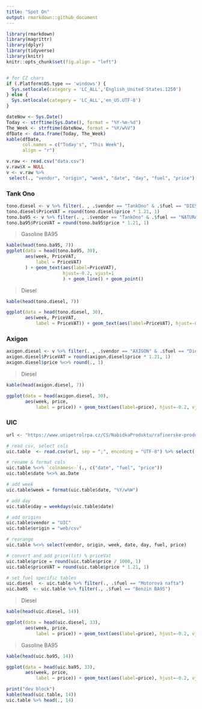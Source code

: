 ```yaml
---
title: "Spot On"
output: rmarkdown::github_document
---
```


```r
library(rmarkdown)
library(magrittr)
library(dplyr)
library(tidyverse)
library(knitr)
knitr::opts_chunk$set(fig.align = "left")


# for CZ chars
if (.Platform$OS.type == 'windows') {
  Sys.setlocale(category = 'LC_ALL','English_United States.1250')
} else {
  Sys.setlocale(category = 'LC_ALL','en_US.UTF-8')
}
```

```r
dateNow <- Sys.Date()
Today <- strftime(Sys.Date(), format = "%Y-%m-%d")
The_Week <- strftime(dateNow, format = "%Y/w%V")
dfDate <- data.frame(Today, The_Week)
kable(dfDate,
      col.names = c("Today's", "This Week"),
      align = "r")
```


```r
v.raw <- read.csv("data.csv")
v.raw$X = NULL
v <- v.raw %>%
 select(., "vendor", "origin", "week", "date", "day", "fuel", "price")
```

### Tank Ono

```r
tono.diesel <- v %>% filter(. , .$vendor == "TankOno" & .$fuel == "DIESEL")
tono.diesel$PriceVAT = round(tono.diesel$price * 1.21, 1)
tono.ba95 <- v %>% filter(. , .$vendor == "TankOno" & .$fuel == "NATURAL95")
tono.ba95$PriceVAT = round(tono.ba95$price * 1.21, 1)
```

> Gasoline BA95

```r
kable(head(tono.ba95, 7))
ggplot(data = head(tono.ba95, 30),
       aes(week, PriceVAT,
           label = PriceVAT)
       ) + geom_text(aes(label=PriceVAT),
                     hjust=-0.2, vjust=1
                     ) + geom_line() + geom_point()
```

> Diesel

```r
kable(head(tono.diesel, 7))

ggplot(data = head(tono.diesel, 30),
       aes(week, PriceVAT,
           label = PriceVAT)) + geom_text(aes(label=PriceVAT), hjust=-0.2, vjust=1) + geom_line() + geom_point()
```

### Axigon
```r
axigon.diesel <- v %>% filter(. , .$vendor == "AXIGON" & .$fuel == "Diesel")
axigon.diesel$PriceVAT = round(axigon.diesel$price * 1.21, 1)
axigon.diesel$price %<>% round(., 1)
```

> Diesel

```r
kable(head(axigon.diesel, 7))

ggplot(data = head(axigon.diesel, 30),
       aes(week, price,
           label = price)) + geom_text(aes(label=price), hjust=-0.2, vjust=1) + geom_line() + geom_point()
```

### UIC
```r
url <- "https://www.unipetrolrpa.cz/CS/NabidkaProduktu/rafinerske-produkty/uic.csv"

# read csv, select cols
uic.table  <- read.csv(url, sep = ";", encoding = "UTF-8") %>% select(., DATUM, PALIVO, UIC) 

# rename & format cols
uic.table %<>% `colnames<-`(., c("date", "fuel", "price"))
uic.table$date %<>% as.Date

# add week
uic.table$week = format(uic.table$date, "%Y/w%W")

# add day
uic.table$day = weekdays(uic.table$date)

# add origins
uic.table$vendor = "UIC"
uic.table$origin = "web/csv"

# rearange
uic.table %<>% select(vendor, origin, week, date, day, fuel, price)

# convert and add price(lit) % priceVat
uic.table$price = round(uic.table$price / 1000, 1)
uic.table$priceVAT = round(uic.table$price * 1.21, 1)

# set fuel specific tables
uic.diesel  <- uic.table %>% filter(., .$fuel == "Motorová nafta")
uic.ba95  <- uic.table %>% filter(., .$fuel == "Benzin BA95")
```

> Diesel

```r
kable(head(uic.diesel, 14))

ggplot(data = head(uic.diesel, 33),
       aes(week, price,
           label = price)) + geom_text(aes(label=price), hjust=-0.2, vjust=1) + geom_line() + geom_point()
```

> Gasoline BA95

```r
kable(head(uic.ba95, 14))

ggplot(data = head(uic.ba95, 33),
       aes(week, price,
           label = price)) + geom_text(aes(label=price), hjust=-0.2, vjust=1) + geom_line() + geom_point()
```

```r
print("dev block")
kable(head(uic.table, 14))
uic.table %>% head(., 14)
```
